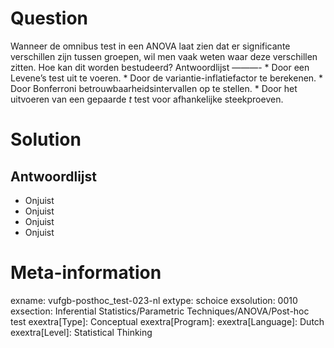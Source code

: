 Question
========

Wanneer de omnibus test in een ANOVA laat zien dat er significante verschillen zijn tussen groepen, wil men vaak weten waar deze verschillen zitten. Hoe kan dit worden bestudeerd? 
Antwoordlijst
----------
* Door een Levene's test uit te voeren.
* Door de variantie-inflatiefactor te berekenen.
* Door Bonferroni betrouwbaarheidsintervallen op te stellen.
* Door het uitvoeren van een gepaarde *t* test voor afhankelijke steekproeven.

Solution
========

Antwoordlijst
----------
* Onjuist
* Onjuist
* Onjuist
* Onjuist

Meta-information
================
exname: vufgb-posthoc_test-023-nl
extype: schoice
exsolution: 0010
exsection: Inferential Statistics/Parametric Techniques/ANOVA/Post-hoc test
exextra[Type]: Conceptual
exextra[Program]: 
exextra[Language]: Dutch
exextra[Level]: Statistical Thinking
